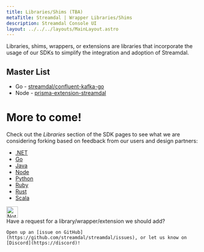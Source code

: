 ```yaml
---
title: Libraries/Shims (TBA)
metaTitle: Streamdal | Wrapper Libraries/Shims
description: Streamdal Console UI
layout: ../../../layouts/MainLayout.astro
---
```



<Changes />

Libraries, shims, wrappers, or extensions are libraries that incorporate the 
usage of our SDKs to simplify the integration and adoption of Streamdal.

## Master List

- Go - [streamdal/confluent-kafka-go](https://github.com/streamdal/confluent-kafka-go/)
- Node - [prisma-extension-streamdal](https://github.com/streamdal/prisma-extension-streamdal)

# More to come!

Check out the *Libraries* section of the SDK pages to see what we are 
considering forking based on feedback from our users and design partners:

- [.NET](/en/sdks/dotnet)
- [Go](/en/sdks/go)
- [Java](/en/sdks/java)
- [Node](/en/sdks/node)
- [Python](/en/sdks/python)
- [Ruby](/en/sdks/ruby)
- [Rust](/en/sdks/rust)
- [Scala](/en/sdks/scala)


<Notification type="note">
  <img src={tip} alt="Note" width="30px" height="30px" />
  <div class="prose-md prose-p:my-2 prose-a:text-purple-dark prose-a:underline">
    Have a request for a library/wrapper/extension we should add?

    Open up an [issue on GitHub](https://github.com/streamdal/streamdal/issues), or let us know on [Discord](https://discord)!
  </div>
</Notification>